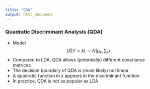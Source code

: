 ```yaml
---
title: "QDA"
output: html_document
---
```


### Quadratic Discriminant Analysis (QDA)
* Model $$(X|Y = k) \sim N(\mu_k, \sum_k)$$
* Compared to LDA, QDA allows (potentially) different covariance matrices
* The decision boundary of QDA is (most likely) not linear
* A quadratic function in x appears in the discriminant function
* In practice, QDA is not as popular as LDA